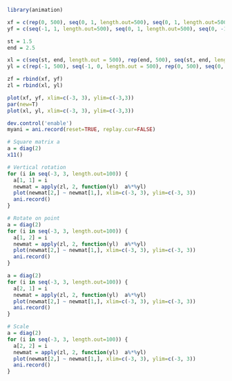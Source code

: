 ```r
library(animation)

xf = c(rep(0, 500), seq(0, 1, length.out=500), seq(0, 1, length.out=500))
yf = c(seq(-1, 1, length.out=500), seq(0, 1, length.out=500), seq(0, -1, length.out=500))

st = 1.5
end = 2.5

xl = c(seq(st, end, length.out = 500), rep(end, 500), seq(st, end, length.out = 500), rep(st, 500), seq(st, end, length.out = 500))
yl = c(rep(-1, 500), seq(-1, 0, length.out = 500), rep(0, 500), seq(0, 1, length.out = 500), rep(1, 500))

zf = rbind(xf, yf)
zl = rbind(xl, yl)

plot(xf, yf, xlim=c(-3, 3), ylim=c(-3,3))
par(new=T)
plot(xl, yl, xlim=c(-3, 3), ylim=c(-3,3))

dev.control('enable')
myani = ani.record(reset=TRUE, replay.cur=FALSE)

# Square matrix a
a = diag(2)
x11()

# Vertical rotation
for (i in seq(-3, 3, length.out=100)) {
  a[1, 1] = i
  newmat = apply(zl, 2, function(yl)  a%*%yl)
  plot(newmat[2,] ~ newmat[1,], xlim=c(-3, 3), ylim=c(-3, 3))
  ani.record()
}

# Rotate on point
a = diag(2)
for (i in seq(-3, 3, length.out=100)) {
  a[1, 2] = i
  newmat = apply(zl, 2, function(yl)  a%*%yl)
  plot(newmat[2,] ~ newmat[1,], xlim=c(-3, 3), ylim=c(-3, 3))
  ani.record()
}

a = diag(2)
for (i in seq(-3, 3, length.out=100)) {
  a[2, 1] = i
  newmat = apply(zl, 2, function(yl)  a%*%yl)
  plot(newmat[2,] ~ newmat[1,], xlim=c(-3, 3), ylim=c(-3, 3))
  ani.record()
}

# Scale
a = diag(2)
for (i in seq(-3, 3, length.out=100)) {
  a[2, 2] = i
  newmat = apply(zl, 2, function(yl)  a%*%yl)
  plot(newmat[2,] ~ newmat[1,], xlim=c(-3, 3), ylim=c(-3, 3))
  ani.record()
}
```